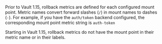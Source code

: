 Prior to Vault 1.15, rollback metrics are defined for each configured mount point.
Metric names convert forward slashes (`/`) in mount names to dashes (`-`). For
example, if you have the `auth/token` backend configured, the corresponding mount
point metric string is `auth-token`

Starting in Vault 1.15, rollback metrics do not have the mount point in their
metric name or in their labels.
